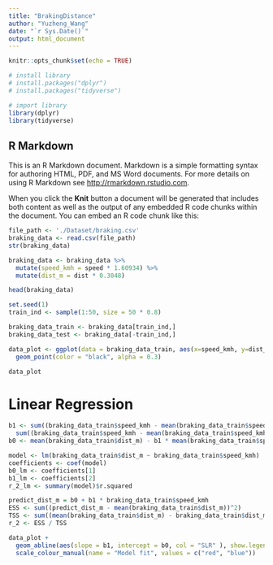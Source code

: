 ```yaml
---
title: "BrakingDistance"
author: "Yuzheng_Wang"
date: "`r Sys.Date()`"
output: html_document
---
```


```r
knitr::opts_chunk$set(echo = TRUE)
```

```r
# install library
# install.packages("dplyr")
# install.packages("tidyverse")

# import library
library(dplyr)
library(tidyverse)
```


## R Markdown

This is an R Markdown document. Markdown is a simple formatting syntax for authoring HTML, PDF, and MS Word documents. For more details on using R Markdown see <http://rmarkdown.rstudio.com>.

When you click the **Knit** button a document will be generated that includes both content as well as the output of any embedded R code chunks within the document. You can embed an R code chunk like this:

```r
file_path <- './Dataset/braking.csv'
braking_data <- read.csv(file_path)
str(braking_data)
```

```r
braking_data <- braking_data %>%
  mutate(speed_kmh = speed * 1.60934) %>%
  mutate(dist_m = dist * 0.3048)

head(braking_data)

```
```r
set.seed(1)
train_ind <- sample(1:50, size = 50 * 0.8)

braking_data_train <- braking_data[train_ind,]
braking_data_test <- braking_data[-train_ind,]
```


```r
data_plot <- ggplot(data = braking_data_train, aes(x=speed_kmh, y=dist_m)) +
  geom_point(color = "black", alpha = 0.3)

data_plot

```

# Linear Regression

```r
b1 <- sum((braking_data_train$speed_kmh - mean(braking_data_train$speed_kmh)) * (braking_data_train$dist_m - mean(braking_data_train$dist_m))) /
  sum((braking_data_train$speed_kmh - mean(braking_data_train$speed_kmh))^2)
b0 <- mean(braking_data_train$dist_m) - b1 * mean(braking_data_train$speed_kmh)
```

```r
model <- lm(braking_data_train$dist_m ~ braking_data_train$speed_kmh)
coefficients <- coef(model)
b0_lm <- coefficients[1]
b1_lm <- coefficients[2]
r_2_lm <- summary(model)$r.squared
```

```r
predict_dist_m = b0 + b1 * braking_data_train$speed_kmh
ESS <- sum((predict_dist_m - mean(braking_data_train$dist_m))^2)
TSS <- sum((mean(braking_data_train$dist_m) - braking_data_train$dist_m)^2)
r_2 <- ESS / TSS
```


```r
data_plot +
  geom_abline(aes(slope = b1, intercept = b0, col = "SLR" ), show.legend = FALSE) +
  scale_colour_manual(name = "Model fit", values = c("red", "blue"))

```

